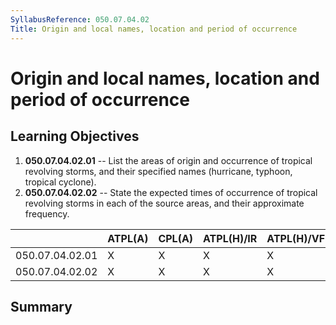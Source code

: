 ```yaml
---
SyllabusReference: 050.07.04.02
Title: Origin and local names, location and period of occurrence
---
```


# Origin and local names, location and period of occurrence

## Learning Objectives

1.  **050.07.04.02.01** -- List the areas of origin and occurrence of tropical
    revolving storms, and their specified names (hurricane, typhoon, tropical
    cyclone).
2.  **050.07.04.02.02** -- State the expected times of occurrence of tropical
    revolving storms in each of the source areas, and their approximate
    frequency.

|                 | ATPL(A) | CPL(A) | ATPL(H)/IR | ATPL(H)/VFR | CPL(H) | IR  | CBIR(A) |
| --------------- | ------- | ------ | ---------- | ----------- | ------ | --- | ------- |
| 050.07.04.02.01 | X       | X      | X          | X           | X      |     |         |
| 050.07.04.02.02 | X       | X      | X          | X           | X      |     |         |

## Summary
